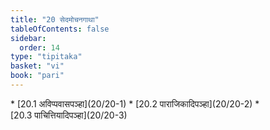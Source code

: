 ```yaml
---
title: "20 सेदमोचनगाथा"
tableOfContents: false
sidebar:
  order: 14
type: "tipitaka"
basket: "vi"
book: "pari"
---
```



<DynamicBreadcrumb />



<TableOfContents book="pari" section="20">
* [20.1 अविप्पवासपञ्हा](20/20-1)
* [20.2 पाराजिकादिपञ्हा](20/20-2)
* [20.3 पाचित्तियादिपञ्हा](20/20-3)
</TableOfContents>